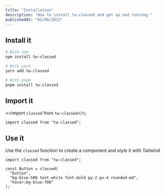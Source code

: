 ```yaml
---
title: "Installation"
description: "How to install tw-classed and get up and running."
publishedAt: "01/06/2022"
---
```


## Install it

```bash
# With npm
npm install tw-classed

# With yarn
yarn add tw-classed

# With pnpm
pnpm install tw-classed
```

## Import it

<>import `classed` from `tw-classed`</>;

```tsx
import classed from "tw-classed";
```

## Use it

Use the `classed` function to create a component and style it with Tailwind

```tsx
import classed from "tw-classed";

const Button = classed(
  "button",
  "bg-blue-500 text-white font-bold py-2 px-4 rounded-md",
  "hover:bg-blue-700"
);
```
